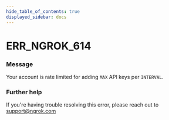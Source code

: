 ```yaml
---
hide_table_of_contents: true
displayed_sidebar: docs
---
```



# ERR_NGROK_614

### Message

Your account is rate limited for adding `MAX` API keys per `INTERVAL`.

<ErrorDetails error="err_ngrok_614" />

### Further help

If you're having trouble resolving this error, please reach out to [support@ngrok.com](mailto:support@ngrok.com?subject=Help%20with%20ERR_NGROK_614)
